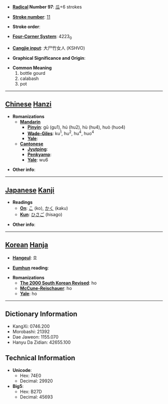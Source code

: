 * '''[[Wiktionary:Chinese radical index| Radical]] Number 97''': [[Wiktionary:Chinese radical index 瓜|瓜]]+6 strokes

* '''[[Wiktionary:Chinese total strokes index|Stroke number]]''': [[Wiktionary:Chinese total strokes index 11|11]]

* '''Stroke order''': 

* '''[[Wiktionary:Chinese four corner index|Four-Corner System]]''': 4223<sub>0</sub>

* '''[[Wiktionary:Chinese Cangjie index|Cangjie input]]''': 大尸竹女人 (KSHVO)

* '''Graphical Significance and Origin''': 

* '''Common Meaning'''
*#bottle gourd
*# calabash
*# pot


----

== [[Chinese]] [[Hanzi]] ==

* '''Romanizations'''
** '''[[Mandarin]]'''
*** '''[[Pinyin]]''': gū (gu1), hú (hu2), hù (hu4), huò (huo4)
*** '''[[Wade-Giles]]''': ku<sup>1</sup>, hu<sup>2</sup>, hu<sup>4</sup>, huo<sup>4</sup>
*** '''[[Yale]]''': 
** '''[[Cantonese]]'''
*** '''[[Jyutping]]''':
*** '''[[Penkyamp]]''': 
*** '''[[Yale]]''': wu6

* '''Other info''': 

----

== [[Japanese]] [[Kanji]] ==

* '''Readings'''
** '''[[On]]''': [[こ]] (ko), [[かく]] (kaku)
** '''[[Kun]]''': [[ひさご]] (hisago)

* '''Other info''':  

----

== [[Korean]] [[Hanja]] ==

* '''[[Hangeul]]''': 호

* '''[[Eumhun]] reading''': 

* '''Romanizations'''
** '''[[The 2000 South Korean Revised Romanization|The 2000 South Korean Revised]]''': ho
** '''[[McCune-Reischauer]]''': ho
** '''[[Yale]]''': ho

----

== Dictionary Information ==

* KangXi: 0746.200
* Morobashi: 21392
* Dae Jaweon: 1155.070
* Hanyu Da Zidian: 42655.100

== Technical Information ==

* '''Unicode''':
** Hex: 74E0
** Decimal: 29920
* '''Big5''':
** Hex: B27D
** Decimal: 45693